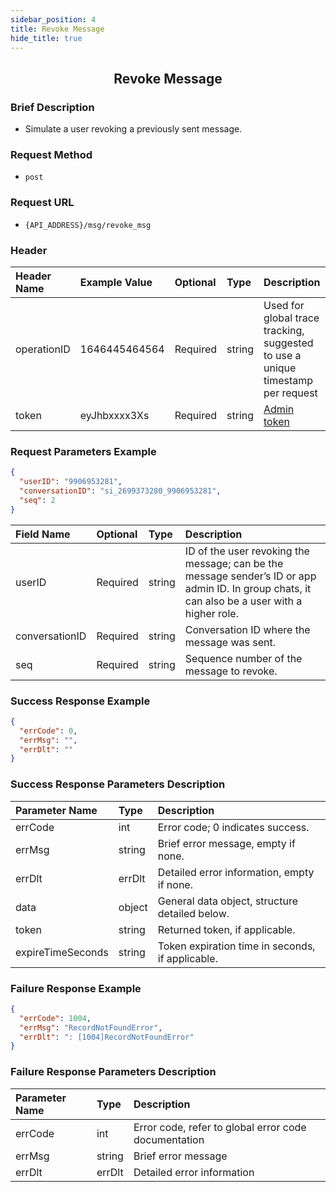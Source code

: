 ```yaml
---
sidebar_position: 4
title: Revoke Message
hide_title: true
---
```


<center>

## Revoke Message

</center>

### Brief Description
- Simulate a user revoking a previously sent message.

### Request Method
- `post`

### Request URL
- `{API_ADDRESS}/msg/revoke_msg`

### Header

| Header Name | Example Value   | Optional | Type   | Description                                                                 |
|:------------|:----------------|:---------|:-------|:---------------------------------------------------------------------------|
| operationID | 1646445464564   | Required | string | Used for global trace tracking, suggested to use a unique timestamp per request |
| token       | eyJhbxxxx3Xs    | Required | string | [Admin token](docs/restapi/apis/authenticationManagement/getAdminToken.mdx) |

### Request Parameters Example

```json
{
  "userID": "9906953281",
  "conversationID": "si_2699373280_9906953281",
  "seq": 2
}
```

| Field Name      | Optional | Type   | Description                                                                 |
|:----------------|:---------|:-------|:----------------------------------------------------------------------------|
| userID          | Required | string | ID of the user revoking the message; can be the message sender’s ID or app admin ID. In group chats, it can also be a user with a higher role. |
| conversationID  | Required | string | Conversation ID where the message was sent.                                |
| seq             | Required | string | Sequence number of the message to revoke.                                  |

### Success Response Example

```json
{
  "errCode": 0,
  "errMsg": "",
  "errDlt": ""
}
```

### Success Response Parameters Description

| Parameter Name | Type   | Description                             |
|:---------------|:-------|:----------------------------------------|
| errCode        | int    | Error code; 0 indicates success.        |
| errMsg         | string | Brief error message, empty if none.     |
| errDlt         | errDlt | Detailed error information, empty if none. |
| data           | object | General data object, structure detailed below. |
| token          | string | Returned token, if applicable. |
| expireTimeSeconds | string | Token expiration time in seconds, if applicable. |

### Failure Response Example

```json
{
  "errCode": 1004,
  "errMsg": "RecordNotFoundError",
  "errDlt": ": [1004]RecordNotFoundError"
}
```

### Failure Response Parameters Description

| Parameter Name | Type   | Description                                     |
|:---------------|:-------|:------------------------------------------------|
| errCode        | int    | Error code, refer to global error code documentation |
| errMsg         | string | Brief error message                             |
| errDlt         | errDlt | Detailed error information                      |
